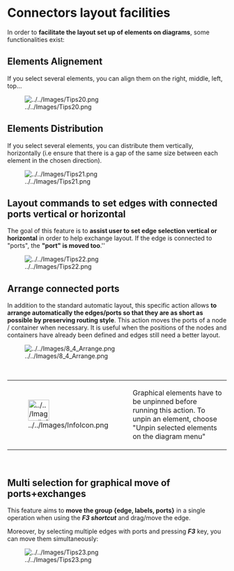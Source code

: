 =Connectors layout facilities=

In order to '''facilitate the layout set up of elements on diagrams''', some functionalities exist:  

==Elements Alignement==

If you select several elements, you can align them on the right, middle, left, top...

[[Image:../../Images/Tips20.png]]

==Elements Distribution==

If you select several elements, you can distribute them vertically, horizontally (i.e ensure that there is a gap of the same size between each element in the chosen direction).

[[Image:../../Images/Tips21.png]]

==Layout commands to set edges with connected ports vertical or horizontal  ==


The goal of this feature is to '''assist user to set edge selection vertical or horizontal''' in order to help exchange layout. If the edge is connected to "ports", the '''"port" is moved too'''.''

[[Image:../../Images/Tips22.png]]

==Arrange connected ports==

In addition to the standard automatic layout, this specific action allows '''to arrange automatically the edges/ports so that they are as short as possible by preserving routing style'''. This action moves the ports of a node / container when necessary. It is useful when the positions of the nodes and containers have already been defined and edges still need a better layout.

[[Image:../../Images/8_4_Arrange.png]]

<br>

         
{| border="1"
|-
| 
[[Image:../../Images/InfoIcon.png|48x48px]]

 
| 
Graphical elements have to be unpinned before running this action. To unpin an element, choose "Unpin selected elements on the diagram menu"

 
|}  
<br>


==Multi selection for graphical move of ports+exchanges  ==

This feature aims to '''move the group {edge, labels, ports}''' in a single operation when using the '''''F3 shortcut''''' and drag/move the edge.

Moreover, by selecting multiple edges with ports and pressing '''''F3''''' key, you can move them simultaneously:

[[Image:../../Images/Tips23.png]]
